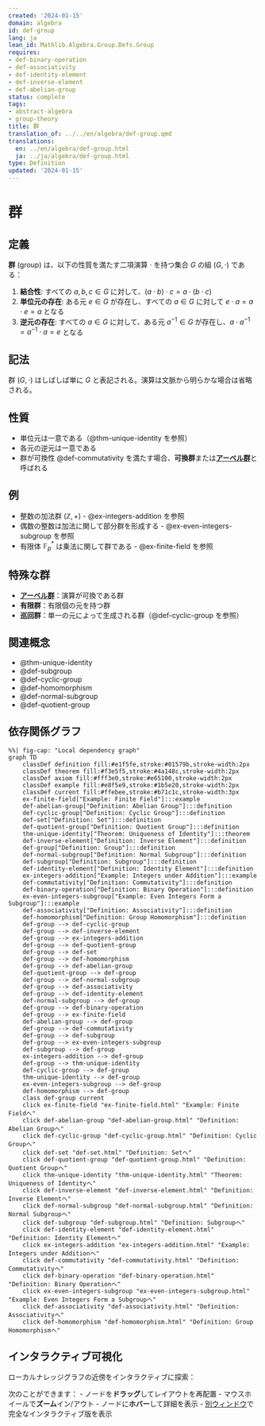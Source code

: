 ```yaml
---
created: '2024-01-15'
domain: algebra
id: def-group
lang: ja
lean_id: Mathlib.Algebra.Group.Defs.Group
requires:
- def-binary-operation
- def-associativity
- def-identity-element
- def-inverse-element
- def-abelian-group
status: complete
tags:
- abstract-algebra
- group-theory
title: 群
translation_of: ../../en/algebra/def-group.qmd
translations:
  en: ../en/algebra/def-group.html
  ja: ../ja/algebra/def-group.html
type: Definition
updated: '2024-01-15'
---
```


# 群

## 定義

**群** (group) は、以下の性質を満たす二項演算 $\cdot$ を持つ集合 $G$ の組 $(G, \cdot)$ である：

1. **結合性**: すべての $a, b, c \in G$ に対して、$(a \cdot b) \cdot c = a \cdot (b \cdot c)$
2. **単位元の存在**: ある元 $e \in G$ が存在し、すべての $a \in G$ に対して $e \cdot a = a \cdot e = a$ となる
3. **逆元の存在**: すべての $a \in G$ に対して、ある元 $a^{-1} \in G$ が存在し、$a \cdot a^{-1} = a^{-1} \cdot a = e$ となる

## 記法

群 $(G, \cdot)$ はしばしば単に $G$ と表記される。演算は文脈から明らかな場合は省略される。

## 性質

- 単位元は一意である（@thm-unique-identity を参照）
- 各元の逆元は一意である
- 群が可換性 @def-commutativity を満たす場合、**可換群**または**[アーベル群](def-abelian-group.qmd)**と呼ばれる

## 例

- 整数の加法群 $(\mathbb{Z}, +)$ - @ex-integers-addition を参照
- 偶数の整数は加法に関して部分群を形成する - @ex-even-integers-subgroup を参照
- 有限体 $\mathbb{F}_p^*$ は乗法に関して群である - @ex-finite-field を参照

## 特殊な群

- **[アーベル群](def-abelian-group.qmd)**：演算が可換である群
- **有限群**：有限個の元を持つ群
- **巡回群**：単一の元によって生成される群（@def-cyclic-group を参照）

## 関連概念

- @thm-unique-identity
- @def-subgroup
- @def-cyclic-group
- @def-homomorphism
- @def-normal-subgroup
- @def-quotient-group

## 依存関係グラフ

```mermaid
%%| fig-cap: "Local dependency graph"
graph TD
    classDef definition fill:#e1f5fe,stroke:#01579b,stroke-width:2px
    classDef theorem fill:#f3e5f5,stroke:#4a148c,stroke-width:2px
    classDef axiom fill:#fff3e0,stroke:#e65100,stroke-width:2px
    classDef example fill:#e8f5e9,stroke:#1b5e20,stroke-width:2px
    classDef current fill:#ffebee,stroke:#b71c1c,stroke-width:3px
    ex-finite-field["Example: Finite Field"]:::example
    def-abelian-group["Definition: Abelian Group"]:::definition
    def-cyclic-group["Definition: Cyclic Group"]:::definition
    def-set["Definition: Set"]:::definition
    def-quotient-group["Definition: Quotient Group"]:::definition
    thm-unique-identity["Theorem: Uniqueness of Identity"]:::theorem
    def-inverse-element["Definition: Inverse Element"]:::definition
    def-group["Definition: Group"]:::definition
    def-normal-subgroup["Definition: Normal Subgroup"]:::definition
    def-subgroup["Definition: Subgroup"]:::definition
    def-identity-element["Definition: Identity Element"]:::definition
    ex-integers-addition["Example: Integers under Addition"]:::example
    def-commutativity["Definition: Commutativity"]:::definition
    def-binary-operation["Definition: Binary Operation"]:::definition
    ex-even-integers-subgroup["Example: Even Integers Form a Subgroup"]:::example
    def-associativity["Definition: Associativity"]:::definition
    def-homomorphism["Definition: Group Homomorphism"]:::definition
    def-group --> def-cyclic-group
    def-group --> def-inverse-element
    def-group --> ex-integers-addition
    def-group --> def-quotient-group
    def-group --> def-set
    def-group --> def-homomorphism
    def-group --> def-abelian-group
    def-quotient-group --> def-group
    def-group --> def-normal-subgroup
    def-group --> def-associativity
    def-group --> def-identity-element
    def-normal-subgroup --> def-group
    def-group --> def-binary-operation
    def-group --> ex-finite-field
    def-abelian-group --> def-group
    def-group --> def-commutativity
    def-group --> def-subgroup
    def-group --> ex-even-integers-subgroup
    def-subgroup --> def-group
    ex-integers-addition --> def-group
    def-group --> thm-unique-identity
    def-cyclic-group --> def-group
    thm-unique-identity --> def-group
    ex-even-integers-subgroup --> def-group
    def-homomorphism --> def-group
    class def-group current
    click ex-finite-field "ex-finite-field.html" "Example: Finite Fieldへ"
    click def-abelian-group "def-abelian-group.html" "Definition: Abelian Groupへ"
    click def-cyclic-group "def-cyclic-group.html" "Definition: Cyclic Groupへ"
    click def-set "def-set.html" "Definition: Setへ"
    click def-quotient-group "def-quotient-group.html" "Definition: Quotient Groupへ"
    click thm-unique-identity "thm-unique-identity.html" "Theorem: Uniqueness of Identityへ"
    click def-inverse-element "def-inverse-element.html" "Definition: Inverse Elementへ"
    click def-normal-subgroup "def-normal-subgroup.html" "Definition: Normal Subgroupへ"
    click def-subgroup "def-subgroup.html" "Definition: Subgroupへ"
    click def-identity-element "def-identity-element.html" "Definition: Identity Elementへ"
    click ex-integers-addition "ex-integers-addition.html" "Example: Integers under Additionへ"
    click def-commutativity "def-commutativity.html" "Definition: Commutativityへ"
    click def-binary-operation "def-binary-operation.html" "Definition: Binary Operationへ"
    click ex-even-integers-subgroup "ex-even-integers-subgroup.html" "Example: Even Integers Form a Subgroupへ"
    click def-associativity "def-associativity.html" "Definition: Associativityへ"
    click def-homomorphism "def-homomorphism.html" "Definition: Group Homomorphismへ"
```

## インタラクティブ可視化

ローカルナレッジグラフの近傍をインタラクティブに探索：

::: {.graph-viz data-id="def-group" data-width="700" data-height="500"}
:::

次のことができます：
- ノードを**ドラッグ**してレイアウトを再配置
- マウスホイールで**ズーム**イン/アウト
- ノードに**ホバー**して詳細を表示
- [別ウィンドウ](../../output/interactive/def-group.html){target="_blank"}で完全なインタラクティブ版を表示

